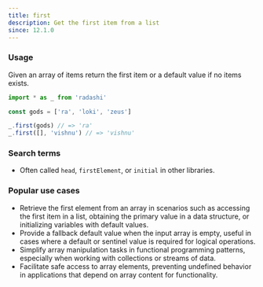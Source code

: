 ```yaml
---
title: first
description: Get the first item from a list
since: 12.1.0
---
```


### Usage

Given an array of items return the first item or a default value if no items exists.

```ts
import * as _ from 'radashi'

const gods = ['ra', 'loki', 'zeus']

_.first(gods) // => 'ra'
_.first([], 'vishnu') // => 'vishnu'
```

### Search terms

- Often called `head`, `firstElement`, or `initial` in other libraries.

### Popular use cases

- Retrieve the first element from an array in scenarios such as accessing the first item in a list, obtaining the primary value in a data structure, or initializing variables with default values.
- Provide a fallback default value when the input array is empty, useful in cases where a default or sentinel value is required for logical operations.
- Simplify array manipulation tasks in functional programming patterns, especially when working with collections or streams of data.
- Facilitate safe access to array elements, preventing undefined behavior in applications that depend on array content for functionality.
